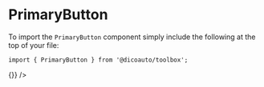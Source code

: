 
<Meta title="Toolbox/Button/Primary" component={PrimaryButton} />

# PrimaryButton

To import the `PrimaryButton` component simply include the following at the top of your file:

```
import { PrimaryButton } from '@dicoauto/toolbox';
```

<Canvas>
  <Story name="Default">
    <PrimaryButton label="Action" />
  </Story>
</Canvas>

<Canvas>
  <Story name="Long Title">
    <PrimaryButton
      label="lorem ipsum lorem ipsum lorem ipsum lorem ipsum lorem ipsum lorem ipsum
      lorem ipsum lorem ipsum"
    />
  </Story>
</Canvas>

<Canvas>
  <Story name="With Action">
    <PrimaryButton label="Action" onClick={() => {}} />
  </Story>
</Canvas>

<Canvas>
  <Story name="Disabled">
    <PrimaryButton label="Action" disabled />
  </Story>
</Canvas>
